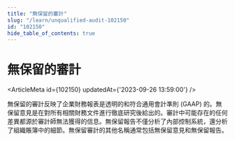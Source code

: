 ```yaml
---
title: "無保留的審計"
slug: "/learn/unqualified-audit-102150"
id: "102150"
hide_table_of_contents: true
---
```



# 無保留的審計

<ArticleMeta id={102150} updatedAt={'2023-09-26 13:59:00'} />
<div className='border-solid border-b border-t-0 my-4 border-[var(--ifm-color-gray-300)]' />

無保留的審計反映了企業財務報表是透明的和符合通用會計準則 (GAAP) 的。無保留意見是在對所有相關財務文件進行徹底研究後給出的。審計中可能存在的任何差異都源於審計師無法獲得的信息。無保留報告不僅分析了內部控制系統，還分析了組織賬簿中的細節。無保留審計的其他名稱通常包括無保留意見和無保留報告。
